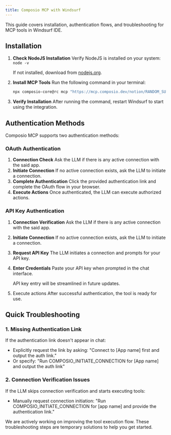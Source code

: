```yaml
---
title: Composio MCP with Windsurf
---
```


This guide covers installation, authentication flows, and troubleshooting for MCP tools in Windsurf IDE.

## Installation

1. **Check NodeJS Installation**
Verify NodeJS is installed on your system: `node -v`
    
    If not installed, download from [nodejs.org](https://nodejs.org/).
    
2. **Install MCP Tools**
Run the following command in your terminal:

    ```bash
    npx composio-core@rc mcp "https://mcp.composio.dev/notion/RANDOM_SUFFIX" --client windsurf
    ```

3. **Verify Installation**
After running the command, restart Windsurf to start using the integration.

## Authentication Methods

Composio MCP supports two authentication methods:

### OAuth Authentication

1. **Connection Check**
Ask the LLM if there is any active connection with the said app.
2. **Initiate Connection**
If no active connection exists, ask the LLM to initiate a connection.
3. **Complete Authentication**
Click the provided authentication link and complete the OAuth flow in your browser.
4. **Execute Actions**
Once authenticated, the LLM can execute authorized actions.

### API Key Authentication

1. **Connection Verification**
Ask the LLM if there is any active connection with the said app.
2. **Initiate Connection**
If no active connection exists, ask the LLM to initiate a connection.
3. **Request API Key**
The LLM initiates a connection and prompts for your API key.
4. **Enter Credentials**
Paste your API key when prompted in the chat interface.
    
    <Note>
    API key entry will be streamlined in future updates.
    </Note>
    
5. Execute actions
After successful authentication, the tool is ready for use.

## Quick Troubleshooting

### 1. Missing Authentication Link

If the authentication link doesn't appear in chat:

- Explicitly request the link by asking: "Connect to [App name] first and output the auth link."
- Or specify: "Run COMPOSIO_INITIATE_CONNECTION for [App name] and output the auth link"

### 2. Connection Verification Issues

If the LLM skips connection verification and starts executing tools:

- Manually request connection initiation: "Run COMPOSIO_INITIATE_CONNECTION for [app name] and provide the authentication link."

<Info>
We are actively working on improving the tool execution flow. These troubleshooting steps are temporary solutions to help you get started.
</Info>
